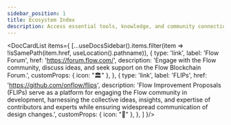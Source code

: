 ```yaml
---
sidebar_position: 1
title: Ecosystem Index
description: Access essential tools, knowledge, and community connections for the Flow Blockchain ecosystem.
---
```



<DocCardList items={
  [...useDocsSidebar().items.filter(item => !isSamePath(item.href, useLocation().pathname)),
    {
      type: 'link',
      label: 'Flow Forum',
      href: 'https://forum.flow.com/',
      description: 'Engage with the Flow community, discuss ideas, and seek support on the Flow Blockchain Forum.',
      customProps: {
        icon: "🏛️"
      },
    },
    {
      type: 'link',
      label: 'FLIPs',
      href: 'https://github.com/onflow/flips',
      description: 'Flow Improvement Proposals (FLIPs) serve as a platform for engaging the Flow community in development, harnessing the collective ideas, insights, and expertise of contributors and experts while ensuring widespread communication of design changes.',
      customProps: {
        icon: "📜"
      },
    },
  ]
}/>
